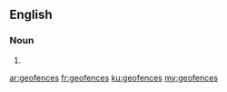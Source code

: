==English==

===Noun===
{{head|en|noun plural form}}

# {{plural of|geofence|lang=en}}

[[ar:geofences]]
[[fr:geofences]]
[[ku:geofences]]
[[my:geofences]]